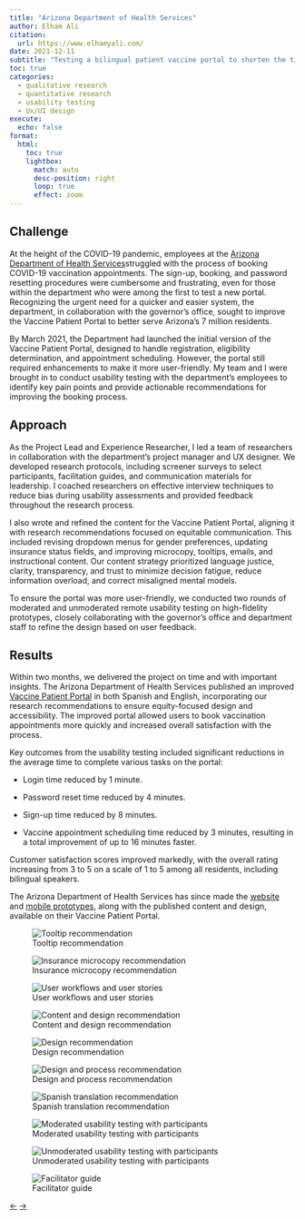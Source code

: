 ```yaml
---
title: "Arizona Department of Health Services"
author: Elham Ali
citation:
  url: https://www.elhamyali.com/
date: 2021-12-11
subtitle: "Testing a bilingual patient vaccine portal to shorten the time to register for a COVID-19 vaccination appointment with equitable messaging and information wayfinding."
toc: true
categories: 
  - qualitative research
  - quantitative research
  - usability testing
  - Ux/UI design
execute: 
  echo: false
format: 
  html:
    toc: true
    lightbox: 
      match: auto
      desc-position: right
      loop: true
      effect: zoom
---
```


## Challenge

At the height of the COVID-19 pandemic, employees at the [Arizona Department of Health Services](https://www.azdhs.gov/)struggled with the process of booking COVID-19 vaccination appointments. The sign-up, booking, and password resetting procedures were cumbersome and frustrating, even for those within the department who were among the first to test a new portal. Recognizing the urgent need for a quicker and easier system, the department, in collaboration with the governor's office, sought to improve the Vaccine Patient Portal to better serve Arizona's 7 million residents.

By March 2021, the Department had launched the initial version of the Vaccine Patient Portal, designed to handle registration, eligibility determination, and appointment scheduling. However, the portal still required enhancements to make it more user-friendly. My team and I were brought in to conduct usability testing with the department's employees to identify key pain points and provide actionable recommendations for improving the booking process.

## Approach

As the Project Lead and Experience Researcher, I led a team of researchers in collaboration with the department's project manager and UX designer. We developed research protocols, including screener surveys to select participants, facilitation guides, and communication materials for leadership. I coached researchers on effective interview techniques to reduce bias during usability assessments and provided feedback throughout the research process.

I also wrote and refined the content for the Vaccine Patient Portal, aligning it with research recommendations focused on equitable communication. This included revising dropdown menus for gender preferences, updating insurance status fields, and improving microcopy, tooltips, emails, and instructional content. Our content strategy prioritized language justice, clarity, transparency, and trust to minimize decision fatigue, reduce information overload, and correct misaligned mental models.

To ensure the portal was more user-friendly, we conducted two rounds of moderated and unmoderated remote usability testing on high-fidelity prototypes, closely collaborating with the governor's office and department staff to refine the design based on user feedback.

## Results

Within two months, we delivered the project on time and with important insights. The Arizona Department of Health Services published an improved [Vaccine Patient Portal](https://podvaccine.azdhs.gov/) in both Spanish and English, incorporating our research recommendations to ensure equity-focused design and accessibility. The improved portal allowed users to book vaccination appointments more quickly and increased overall satisfaction with the process.

Key outcomes from the usability testing included significant reductions in the average time to complete various tasks on the portal:

-   Login time reduced by 1 minute.

-   Password reset time reduced by 4 minutes.

-   Sign-up time reduced by 8 minutes.

-   Vaccine appointment scheduling time reduced by 3 minutes, resulting in a total improvement of up to 16 minutes faster.

Customer satisfaction scores improved markedly, with the overall rating increasing from 3 to 5 on a scale of 1 to 5 among all residents, including bilingual speakers.

The Arizona Department of Health Services has since made the [website](https://drive.google.com/file/d/1NHGrsOIbUFDfKvMhIqPPQls4U5Flu8Jk/view?usp=sharing) and [mobile prototypes](https://www.figma.com/file/hEjTnK1flO9EbjkSnNu9O6/Vaccine-portal), along with the published content and design, available on their Vaccine Patient Portal.

::: {layout-ncol="2"}
![Tooltip recommendation](1-azdhs.webp){group="gallery"}

![Insurance microcopy recommendation](2-azdhs.webp){group="gallery"}

![User workflows and user stories](14-azdhs.webp){group="gallery"}

![Content and design recommendation](4-azdhs.webp){group="gallery"}

![Design recommendation](5-azdhs.webp){group="gallery"}

![Design and process recommendation](6-azdhs.webp){group="gallery"}

![Spanish translation recommendation](7-azdhs.webp){group="gallery"}

![Moderated usability testing with participants](10-azdhs.webp){group="gallery"}

![Unmoderated usability testing with participants](12-azdhs.webp){group="gallery"}

![Facilitator guide](13-azdhs.webp){group="gallery"}
:::

<!-- Navigation Arrows -->

::: article-navigation
<a href="/featured-work/clf/clf.qmd" class="nav-arrow left-arrow">←</a> <!-- Left arrow for previous --> <a href="/featured-work/nysdoh/nysdoh.qmd" class="nav-arrow right-arrow">→</a> <!-- Right arrow for next -->
:::